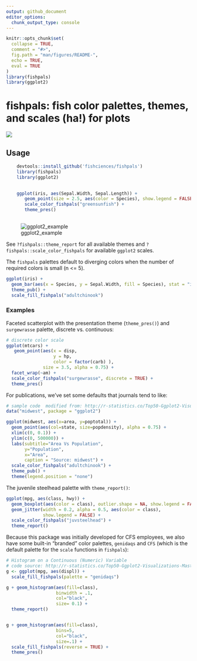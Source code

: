 ```yaml
---
output: github_document
editor_options: 
  chunk_output_type: console
---
```


<!-- README.md is generated from README.Rmd. Please edit that file -->

```r
knitr::opts_chunk$set(
  collapse = TRUE,
  comment = "#>",
  fig.path = "man/figures/README-",
  echo = TRUE,
  eval = TRUE
)
library(fishpals)
library(ggplot2)
```

# fishpals: fish color palettes, themes, and scales (ha!) for plots

![](man/figures/README-fishpals_color.png)


## Usage

```r

    devtools::install_github('fishciences/fishpals')
    library(fishpals)
    library(ggplot2)

    
    ggplot(iris, aes(Sepal.Width, Sepal.Length)) +
       geom_point(size = 2.5, aes(color = Species), show.legend = FALSE) +
       scale_color_fishpals("greensunfish") +
       theme_pres()
    
```

![ggplot2_example](https://raw.githubusercontent.com/fishsciences/fishpals/master/fishphotos/ggplot2_example.jpeg)
       
See `?fishpals::theme_report` for all available themes and `?fishpals::scale_color_fishpals` for available `ggplot2` scales. 

The `fishpals` palettes default to diverging colors when the number of required colors is small (n <= 5).

```r
ggplot(iris) +
  geom_bar(aes(x = Species, y = Sepal.Width, fill = Species), stat = "identity") +
  theme_pub() +
  scale_fill_fishpals("adultchinook")

```


### Examples

Faceted scatterplot with the presentation theme (`theme_pres()`) and `surgewrasse` palette, discrete vs. continuous:

```r
# discrete color scale
ggplot(mtcars) +
   geom_point(aes(x = disp, 
                  y = hp, 
                  color = factor(carb) ),
              size = 3.5, alpha = 0.75) +
  facet_wrap(~am) +
  scale_color_fishpals("surgewrasse", discrete = TRUE) +
  theme_pres()

```


For publications, we've set some defaults that journals tend to like:

```r
# sample code  modified from: http://r-statistics.co/Top50-Ggplot2-Visualizations-MasterList-R-Code.html
data("midwest", package = "ggplot2")

ggplot(midwest, aes(x=area, y=poptotal)) +
  geom_point(aes(col=state, size=popdensity), alpha = 0.75) +
  xlim(c(0, 0.1)) +
  ylim(c(0, 500000)) +
  labs(subtitle="Area Vs Population",
       y="Population",
       x="Area",
       caption = "Source: midwest") +
  scale_color_fishpals("adultchinook") +
  theme_pub() +
  theme(legend.position = "none")

```

The juvenile steelhead palette  with `theme_report()`:

```r

ggplot(mpg, aes(class, hwy)) + 
  geom_boxplot(aes(color = class), outlier.shape = NA, show.legend = FALSE) +
  geom_jitter(width = 0.2, alpha = 0.5, aes(color = class), 
              show.legend = FALSE) +
  scale_color_fishpals("juvsteelhead") +
  theme_report()

```


Because this package was initially developed for CFS employees, we also have some built-in "branded" color palettes, `genidaqs` and `CFS` (which is the default palette for the `scale` functions in `fishpals`):

```r
# Histogram on a Continuous (Numeric) Variable
# code source: http://r-statistics.co/Top50-Ggplot2-Visualizations-MasterList-R-Code.html
g <- ggplot(mpg, aes(displ)) + 
  scale_fill_fishpals(palette = "genidaqs")

g + geom_histogram(aes(fill=class), 
                   binwidth = .1, 
                   col="black", 
                   size= 0.1) +
  theme_report()


g + geom_histogram(aes(fill=class), 
                   bins=5, 
                   col="black", 
                   size=.1) +   
  scale_fill_fishpals(reverse = TRUE) +
  theme_pres()

```


